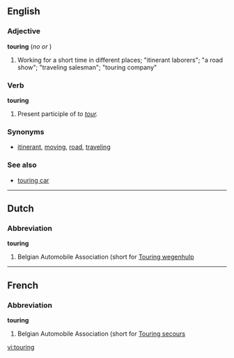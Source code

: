 ==English==

===Adjective===
'''touring'''  (''no'' {{compar}} ''or'' {{superl}})

# Working for a short time in different places; "itinerant laborers"; "a road show"; "traveling salesman"; "touring company"
 
===Verb===
'''touring'''

# Present participle of ''to [[tour]].''

===Synonyms===
*[[itinerant]], [[moving]], [[road]], [[traveling]]

===See also===
*[[touring car]]

----

==Dutch==
===Abbreviation===
'''touring'''

# Belgian Automobile Association (short for [[Touring wegenhulp]]

----

==French==
===Abbreviation===
'''touring'''

# Belgian Automobile Association (short for [[Touring secours]]

[[vi:touring]]